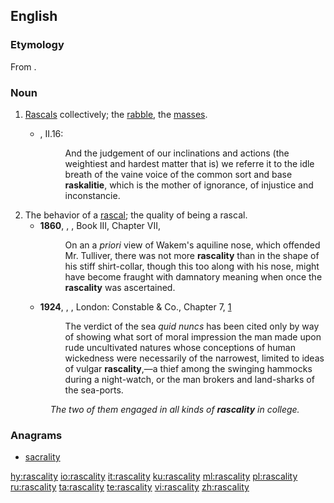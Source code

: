 ==English==

===Etymology===
From {{suffix|rascal|ity|lang=en}}.

===Noun===
{{en-noun|rascalities}}

# [[rascal|Rascals]] collectively; the [[rabble]], the [[masses]].
#* {{RQ:Flr Mntgn Essays}}, II.16:
#*: And the judgement of our inclinations and actions (the weightiest and hardest matter that is) we referre it to the idle breath of the vaine voice of the common sort and base '''raskalitie''', which is the mother of ignorance, of injustice and inconstancie.
# The behavior of a [[rascal]]; the quality of being a rascal.
#* '''1860''', {{w|George Eliot}}, ''{{w|Mill on the Floss}}'', Book III, Chapter VII,
#*: On an a ''priori'' view of Wakem's aquiline nose, which offended Mr. Tulliver, there was not more '''rascality''' than in the shape of his stiff shirt-collar, though this too along with his nose, might have become fraught with damnatory meaning when once the '''rascality''' was ascertained.
#* '''1924''', {{w|Herman Melville}}, ''{{w|Billy Budd}}'', London: Constable & Co., Chapter 7, [http://gutenberg.net.au/ebooks06/0608511h.html]
#*: The verdict of the sea ''quid nuncs'' has been cited only by way of showing what sort of moral impression the man made upon rude uncultivated natures whose conceptions of human wickedness were necessarily of the narrowest, limited to ideas of vulgar '''rascality''',—a thief among the swinging hammocks during a night-watch, or the man brokers and land-sharks of the sea-ports.
#: ''The two of them engaged in all kinds of '''rascality''' in college.''

===Anagrams===
* [[sacrality#English|sacrality]]

[[hy:rascality]]
[[io:rascality]]
[[it:rascality]]
[[ku:rascality]]
[[ml:rascality]]
[[pl:rascality]]
[[ru:rascality]]
[[ta:rascality]]
[[te:rascality]]
[[vi:rascality]]
[[zh:rascality]]